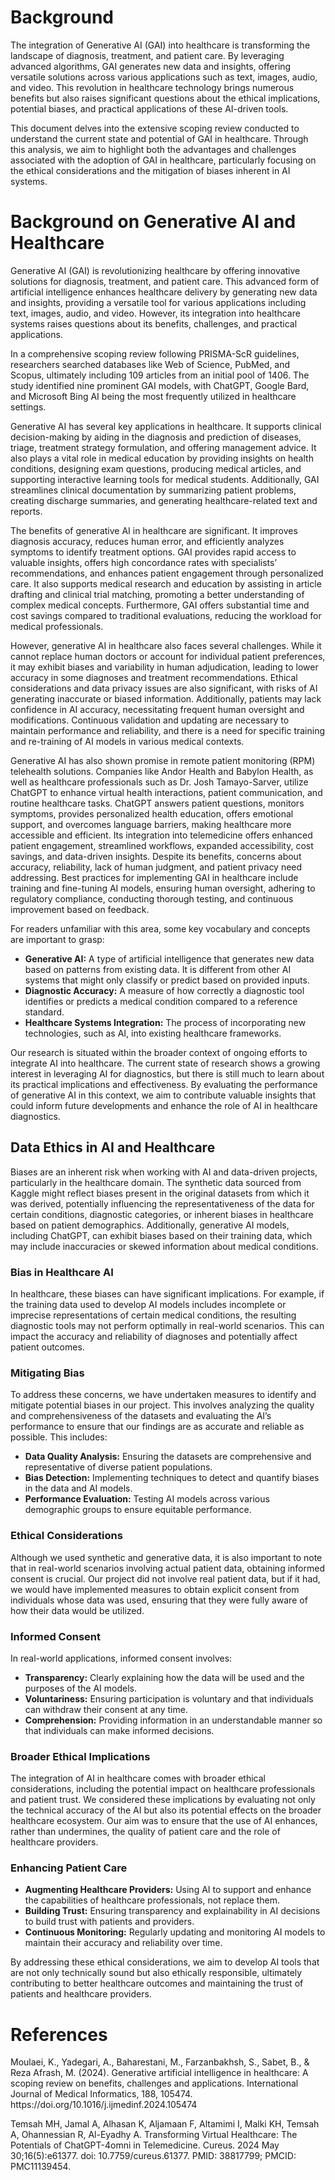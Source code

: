 
# Background

The integration of Generative AI (GAI) into healthcare is transforming the landscape of diagnosis, treatment, and patient care.
By leveraging advanced algorithms, GAI generates new data and insights, offering versatile solutions across various applications such as text, images, audio, and video.
This revolution in healthcare technology brings numerous benefits but also raises significant questions about the ethical implications, potential biases, and practical applications of these AI-driven tools.

This document delves into the extensive scoping review conducted to understand the current state and potential of GAI in healthcare.
Through this analysis, we aim to highlight both the advantages and challenges associated with the adoption of GAI in healthcare, particularly focusing on the ethical considerations and the mitigation of biases inherent in AI systems.

# Background on Generative AI and Healthcare

Generative AI (GAI) is revolutionizing healthcare by offering innovative solutions for diagnosis, treatment, and patient care.
This advanced form of artificial intelligence enhances healthcare delivery by generating new data and insights, providing a versatile tool for various applications including text, images, audio, and video.
However, its integration into healthcare systems raises questions about its benefits, challenges, and practical applications.

In a comprehensive scoping review following PRISMA-ScR guidelines, researchers searched databases like Web of Science, PubMed, and Scopus, ultimately including 109 articles from an initial pool of 1406.
The study identified nine prominent GAI models, with ChatGPT, Google Bard, and Microsoft Bing AI being the most frequently utilized in healthcare settings.

Generative AI has several key applications in healthcare.
It supports clinical decision-making by aiding in the diagnosis and prediction of diseases, triage, treatment strategy formulation, and offering management advice.
It also plays a vital role in medical education by providing insights on health conditions, designing exam questions, producing medical articles, and supporting interactive learning tools for medical students.
Additionally, GAI streamlines clinical documentation by summarizing patient problems, creating discharge summaries, and generating healthcare-related text and reports.

The benefits of generative AI in healthcare are significant.
It improves diagnosis accuracy, reduces human error, and efficiently analyzes symptoms to identify treatment options.
GAI provides rapid access to valuable insights, offers high concordance rates with specialists' recommendations, and enhances patient engagement through personalized care.
It also supports medical research and education by assisting in article drafting and clinical trial matching, promoting a better understanding of complex medical concepts.
Furthermore, GAI offers substantial time and cost savings compared to traditional evaluations, reducing the workload for medical professionals.

However, generative AI in healthcare also faces several challenges.
While it cannot replace human doctors or account for individual patient preferences, it may exhibit biases and variability in human adjudication, leading to lower accuracy in some diagnoses and treatment recommendations.
Ethical considerations and data privacy issues are also significant, with risks of AI generating inaccurate or biased information.
Additionally, patients may lack confidence in AI accuracy, necessitating frequent human oversight and modifications.
Continuous validation and updating are necessary to maintain performance and reliability, and there is a need for specific training and re-training of AI models in various medical contexts.

Generative AI has also shown promise in remote patient monitoring (RPM) telehealth solutions.
Companies like Andor Health and Babylon Health, as well as healthcare professionals such as Dr. Josh Tamayo-Sarver, utilize ChatGPT to enhance virtual health interactions, patient communication, and routine healthcare tasks.
ChatGPT answers patient questions, monitors symptoms, provides personalized health education, offers emotional support, and overcomes language barriers, making healthcare more accessible and efficient.
Its integration into telemedicine offers enhanced patient engagement, streamlined workflows, expanded accessibility, cost savings, and data-driven insights.
Despite its benefits, concerns about accuracy, reliability, lack of human judgment, and patient privacy need addressing.
Best practices for implementing GAI in healthcare include training and fine-tuning AI models, ensuring human oversight, adhering to regulatory compliance, conducting thorough testing, and continuous improvement based on feedback.

For readers unfamiliar with this area, some key vocabulary and concepts are important to grasp:

-   **Generative AI:** A type of artificial intelligence that generates new data based on patterns from existing data. It is different from other AI systems that might only classify or predict based on provided inputs.
-   **Diagnostic Accuracy:** A measure of how correctly a diagnostic tool identifies or predicts a medical condition compared to a reference standard.
-   **Healthcare Systems Integration:** The process of incorporating new technologies, such as AI, into existing healthcare frameworks.

Our research is situated within the broader context of ongoing efforts to integrate AI into healthcare.
The current state of research shows a growing interest in leveraging AI for diagnostics, but there is still much to learn about its practical implications and effectiveness.
By evaluating the performance of generative AI in this context, we aim to contribute valuable insights that could inform future developments and enhance the role of AI in healthcare diagnostics.

## Data Ethics in AI and Healthcare

Biases are an inherent risk when working with AI and data-driven projects, particularly in the healthcare domain.
The synthetic data sourced from Kaggle might reflect biases present in the original datasets from which it was derived, potentially influencing the representativeness of the data for certain conditions, diagnostic categories, or inherent biases in healthcare based on patient demographics.
Additionally, generative AI models, including ChatGPT, can exhibit biases based on their training data, which may include inaccuracies or skewed information about medical conditions.

### Bias in Healthcare AI

In healthcare, these biases can have significant implications.
For example, if the training data used to develop AI models includes incomplete or imprecise representations of certain medical conditions, the resulting diagnostic tools may not perform optimally in real-world scenarios.
This can impact the accuracy and reliability of diagnoses and potentially affect patient outcomes.

### Mitigating Bias

To address these concerns, we have undertaken measures to identify and mitigate potential biases in our project.
This involves analyzing the quality and comprehensiveness of the datasets and evaluating the AI’s performance to ensure that our findings are as accurate and reliable as possible.
This includes:

-   **Data Quality Analysis:** Ensuring the datasets are comprehensive and representative of diverse patient populations.
-   **Bias Detection:** Implementing techniques to detect and quantify biases in the data and AI models.
-   **Performance Evaluation:** Testing AI models across various demographic groups to ensure equitable performance.

### Ethical Considerations

Although we used synthetic and generative data, it is also important to note that in real-world scenarios involving actual patient data, obtaining informed consent is crucial.
Our project did not involve real patient data, but if it had, we would have implemented measures to obtain explicit consent from individuals whose data was used, ensuring that they were fully aware of how their data would be utilized.

### Informed Consent

In real-world applications, informed consent involves:

-   **Transparency:** Clearly explaining how the data will be used and the purposes of the AI models.
-   **Voluntariness:** Ensuring participation is voluntary and that individuals can withdraw their consent at any time.
-   **Comprehension:** Providing information in an understandable manner so that individuals can make informed decisions.

### Broader Ethical Implications

The integration of AI in healthcare comes with broader ethical considerations, including the potential impact on healthcare professionals and patient trust.
We considered these implications by evaluating not only the technical accuracy of the AI but also its potential effects on the broader healthcare ecosystem.
Our aim was to ensure that the use of AI enhances, rather than undermines, the quality of patient care and the role of healthcare providers.

### Enhancing Patient Care

-   **Augmenting Healthcare Providers:** Using AI to support and enhance the capabilities of healthcare professionals, not replace them.
-   **Building Trust:** Ensuring transparency and explainability in AI decisions to build trust with patients and providers.
-   **Continuous Monitoring:** Regularly updating and monitoring AI models to maintain their accuracy and reliability over time.

By addressing these ethical considerations, we aim to develop AI tools that are not only technically sound but also ethically responsible, ultimately contributing to better healthcare outcomes and maintaining the trust of patients and healthcare providers.

# References

Moulaei, K., Yadegari, A., Baharestani, M., Farzanbakhsh, S., Sabet, B., & Reza Afrash, M.
(2024).
Generative artificial intelligence in healthcare: A scoping review on benefits, challenges and applications.
International Journal of Medical Informatics, 188, 105474.
https://doi.org/10.1016/j.ijmedinf.2024.105474 

Temsah MH, Jamal A, Alhasan K, Aljamaan F, Altamimi I, Malki KH, Temsah A, Ohannessian R, Al-Eyadhy A. Transforming Virtual Healthcare: The Potentials of ChatGPT-4omni in Telemedicine.
Cureus.
2024 May 30;16(5):e61377.
doi: 10.7759/cureus.61377.
PMID: 38817799; PMCID: PMC11139454. 
